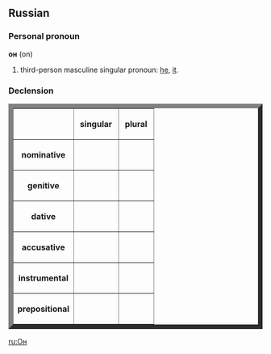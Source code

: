 ==Russian==
===Personal pronoun===
'''он''' (on)

# third-person masculine singular pronoun: [[he]], [[it]].

===Declension===
<table border="9">
<tr><th></th><th>&nbsp;singular&nbsp;</th><th>&nbsp;plural&nbsp;</th></tr>
<tr><th>nominative</th><td>&nbsp;{{IPA|он}}&nbsp;</td><td>&nbsp;{{IPA|[[они|они́]]}}&nbsp;</td></tr>
<tr><th>genitive</th><td>&nbsp;{{IPA|его́}}&nbsp;</td><td>&nbsp;{{IPA|их}}&nbsp;</td></tr>
<tr><th>dative</th><td>&nbsp;{{IPA|ему́}}&nbsp;</td><td>&nbsp;{{IPA|им}}&nbsp;</td></tr>
<tr><th>accusative</th><td>&nbsp;{{IPA|его́}}&nbsp;</td><td>&nbsp;{{IPA|их}}&nbsp;</td></tr>
<tr><th>instrumental</th><td>&nbsp;{{IPA|им}}&nbsp;</td><td>&nbsp;{{IPA|и́ми}}&nbsp;</td></tr>
<tr><th>prepositional</th><td>&nbsp;{{IPA|нём}}&nbsp;</td><td>&nbsp;{{IPA|них}}&nbsp;</td></tr>
</table>

[[ru:Он]]